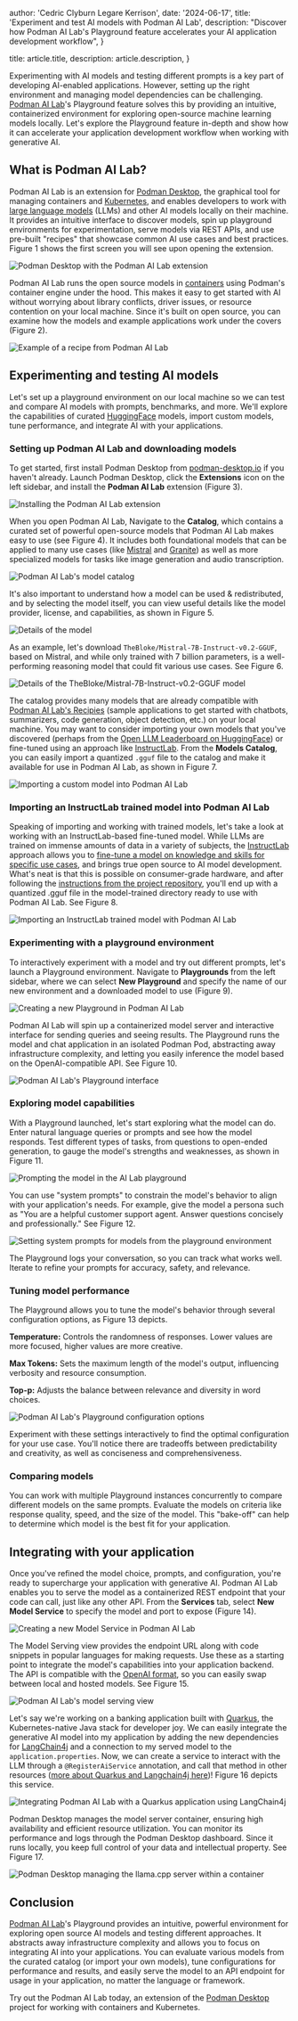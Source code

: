 
 author: 'Cedric Clyburn Legare Kerrison',
 date: '2024-06-17',
 title: 'Experiment and test AI models with Podman AI Lab',
 description: "Discover how Podman AI Lab's Playground feature accelerates your AI application development workflow",
}

 title: article.title,
 description: article.description,
}


Experimenting with AI models and testing different prompts is a key part of developing AI-enabled applications. However, setting up the right environment and managing model dependencies can be challenging. <a href="https://developers.redhat.com/products/podman-desktop/podman-ai-lab">Podman AI Lab</a>'s Playground feature solves this by providing an intuitive, containerized environment for exploring open-source machine learning models locally. Let's explore the Playground feature in-depth and show how it can accelerate your application development workflow when working with generative AI.

## What is Podman AI Lab?

Podman AI Lab is an extension for <a href="https://developers.redhat.com/products/podman-desktop/overview">Podman Desktop</a>, the graphical tool for managing containers and <a href="https://developers.redhat.com/topics/kubernetes/">Kubernetes</a>, and enables developers to work with <a href="https://www.redhat.com/en/topics/ai/what-are-large-language-models">large language models</a> (LLMs) and other AI models locally on their machine. It provides an intuitive interface to discover models, spin up playground environments for experimentation, serve models via REST APIs, and use pre-built "recipes" that showcase common AI use cases and best practices. Figure 1 shows the first screen you will see upon opening the extension.

<Image src={podmanDesktopAILab} alt="Podman Desktop with the Podman AI Lab extension" />

Podman AI Lab runs the open source models in <a href="https://developers.redhat.com/topics/containers">containers</a> using Podman's container engine under the hood. This makes it easy to get started with AI without worrying about library conflicts, driver issues, or resource contention on your local machine. Since it's built on open source, you can examine how the models and example applications work under the covers (Figure 2).

<Image src={podmanDesktopAILabRecipe} alt="Example of a recipe from Podman AI Lab" />

## Experimenting and testing AI models

Let's set up a playground environment on our local machine so we can test and compare AI models with prompts, benchmarks, and more. We'll explore the capabilities of curated <a href="https://huggingface.co/">HuggingFace</a> models, import custom models, tune performance, and integrate AI with your applications.

### Setting up Podman AI Lab and downloading models

To get started, first install Podman Desktop from <a href="http://podman-desktop.io">podman-desktop.io</a> if you haven't already. Launch Podman Desktop, click the **Extensions** icon on the left sidebar, and install the **Podman AI Lab** extension (Figure 3).

<Image src={podmanDesktopExtensions} alt="Installing the Podman AI Lab extension" />

When you open Podman AI Lab, Navigate to the **Catalog**, which contains a curated set of powerful open-source models that Podman AI Lab makes easy to use (see Figure 4). It includes both foundational models that can be applied to many use cases (like <a href="https://huggingface.co/mistralai/Mistral-7B-Instruct-v0.2">Mistral</a> and <a href="https://huggingface.co/ibm-granite">Granite</a>) as well as more specialized models for tasks like image generation and audio transcription.

<Image src={podmanDesktopAILabCatalog} alt="Podman AI Lab's model catalog" />

It's also important to understand how a model can be used & redistributed, and by selecting the model itself, you can view useful details like the model provider, license, and capabilities, as shown in Figure 5. 

<Image src={podmanDesktopAILabModel} alt="Details of the model" />

As an example, let's download <code>TheBloke/Mistral-7B-Instruct-v0.2-GGUF</code>, based on Mistral, and while only trained with 7 billion parameters, is a well-performing reasoning model that could fit various use cases. See Figure 6.

<Image src={podmanDesktopAILabDownloadModel} alt="Details of the TheBloke/Mistral-7B-Instruct-v0.2-GGUF model" />

The catalog provides many models that are already compatible with <a href="https://developers.redhat.com/articles/2024/05/07/podman-ai-lab-recipes?intcmp=7015Y000003ss1hQAA">Podman AI Lab's Recipies</a> (sample applications to get started with chatbots, summarizers, code generation, object detection, etc.) on your local machine. You may want to consider importing your own models that you've discovered (perhaps from the <a href="https://huggingface.co/spaces/open-llm-leaderboard/open_llm_leaderboard">Open LLM Leaderboard on HuggingFace</a>) or fine-tuned using an approach like <a href="https://instructlab.ai/">InstructLab</a>. From the **Models Catalog**, you can easily import a quantized <code>.gguf</code> file to the catalog and make it available for use in Podman AI Lab, as shown in Figure 7.

<Image src={podmanDesktopAILabImportModel} alt="Importing a custom model into Podman AI Lab" />

<h3 dir="ltr">
   <span>Importing an InstructLab trained model into Podman AI Lab</span>
</h3>

<p dir="ltr">
   <span>Speaking of importing and working with trained models, let's take a look at working with an InstructLab-based fine-tuned model. While LLMs are trained on immense amounts of data in a variety of subjects, the </span><a href="https://instructlab.ai/"><span>InstructLab</span></a><span> approach allows you to </span><a href="https://developers.redhat.com/blog/2024/06/12/getting-started-instructlab-generative-ai-model-tuning"><u>fine-tune a model on knowledge and skills for specific use cases</u></a><span>, and brings true open source to AI model development. What's neat is that this is possible on consumer-grade hardware, and after following the </span><a href="https://github.com/instructlab/instructlab"><u>instructions from the project repository</u></a><span>, you'll end up with a quantized .gguf file in the model-trained directory ready to use with Podman AI Lab. See Figure 8.</span>
</p>

<Image src={podmanDesktopAILabImportInstructLab} alt="Importing an InstructLab trained model with Podman AI Lab" />

### Experimenting with a playground environment

To interactively experiment with a model and try out different prompts, let's launch a Playground environment. Navigate to **Playgrounds** from the left sidebar, where we can select **New Playground** and specify the name of our new environment and a downloaded model to use (Figure 9).

<Image src={podmanDesktopAILabPlayground} alt="Creating a new Playground in Podman AI Lab" />

Podman AI Lab will spin up a containerized model server and interactive interface for sending queries and seeing results. The Playground runs the model and chat application in an isolated Podman Pod, abstracting away infrastructure complexity, and letting you easily inference the model based on the OpenAI-compatible API. See Figure 10.

<Image src={podmanDesktopAILabPlaygroundDashboard} alt="Podman AI Lab's Playground interface" />

### Exploring model capabilities

With a Playground launched, let's start exploring what the model can do. Enter natural language queries or prompts and see how the model responds. Test different types of tasks, from questions to open-ended generation, to gauge the model's strengths and weaknesses, as shown in Figure 11.  

<Image src={podmanDesktopAILabPlaygroundPrompt} alt="Prompting the model in the AI Lab playground" />

You can use "system prompts" to constrain the model's behavior to align with your application's needs. For example, give the model a persona such as "You are a helpful customer support agent. Answer questions concisely and professionally." See Figure 12.

<Image src={podmanDesktopAILabPlaygroundSystemPrompt} alt="Setting system prompts for models from the playground environment" />

The Playground logs your conversation, so you can track what works well. Iterate to refine your prompts for accuracy, safety, and relevance.

### Tuning model performance

The Playground allows you to tune the model's behavior through several configuration options, as Figure 13 depicts. 

**Temperature:** Controls the randomness of responses. Lower values are more focused, higher values are more creative.

**Max Tokens:** Sets the maximum length of the model's output, influencing verbosity and resource consumption.

**Top-p:** Adjusts the balance between relevance and diversity in word choices.

<Image src={podmanDesktopAILabPlaygroundConfig} alt="Podman AI Lab's Playground configuration options" />

Experiment with these settings interactively to find the optimal configuration for your use case. You'll notice there are tradeoffs between predictability and creativity, as well as conciseness and comprehensiveness.

### Comparing models

You can work with multiple Playground instances concurrently to compare different models on the same prompts. Evaluate the models on criteria like response quality, speed, and the size of the model. This "bake-off" can help to determine which model is the best fit for your application.

## Integrating with your application

Once you've refined the model choice, prompts, and configuration, you're ready to supercharge your application with generative AI. Podman AI Lab enables you to serve the model as a containerized REST endpoint that your code can call, just like any other API. From the **Services** tab, select **New Model Service** to specify the model and port to expose (Figure 14).

<Image src={podmanDesktopAILabModelService} alt="Creating a new Model Service in Podman AI Lab" />

The Model Serving view provides the endpoint URL along with code snippets in popular languages for making requests. Use these as a starting point to integrate the model's capabilities into your application backend. The API is compatible with the <a href="https://platform.openai.com/docs/api-reference/introduction">OpenAI format</a>, so you can easily swap between local and hosted models. See Figure 15.

<Image src={podmanDesktopAILabModelServiceDashboard} alt="Podman AI Lab's model serving view" />

Let's say we're working on a banking application built with <a href="https://quarkus.io/">Quarkus</a>, the Kubernetes-native Java stack for developer joy. We can easily integrate the generative AI model into my application by adding the new dependencies for <a href="https://docs.langchain4j.dev/intro/">LangChain4j</a> and a connection to my served model to the <code>application.properties</code>. Now, we can create a service to interact with the LLM through a <code>@RegisterAiService</code> annotation, and call that method in other resources (<a href="https://developers.redhat.com/articles/2024/02/07/how-use-llms-java-langchain4j-and-quarkus#send_the_blog_content_to_openai">more about Quarkus and Langchain4j here</a>)! Figure 16 depicts this service.

<Image src={podmanDesktopAILabQuarkusIntegration} alt="Integrating Podman AI Lab with a Quarkus application using LangChain4j" />

Podman Desktop manages the model server container, ensuring high availability and efficient resource utilization. You can monitor its performance and logs through the Podman Desktop dashboard. Since it runs locally, you keep full control of your data and intellectual property. See Figure 17.

<Image src={podmanDesktopAILabModelLogs} alt="Podman Desktop managing the llama.cpp server within a container" />

## Conclusion

<a href="https://developers.redhat.com/products/podman-desktop/podman-ai-lab">Podman AI Lab</a>'s Playground provides an intuitive, powerful environment for exploring open source AI models and testing different approaches. It abstracts away infrastructure complexity and allows you to focus on integrating AI into your applications. You can evaluate various models from the curated catalog (or import your own models), tune configurations for performance and results, and easily serve the model to an API endpoint for usage in your application, no matter the language or framework.  

Try out the Podman AI Lab today, an extension of the <a href="https://developers.redhat.com/products/podman-desktop/overview">Podman Desktop</a> project for working with containers and Kubernetes.